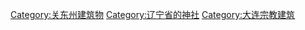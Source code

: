 [[Category:关东州建筑物|Category:关东州建筑物]]
[[Category:辽宁省的神社|Category:辽宁省的神社]]
[[Category:大连宗教建筑|Category:大连宗教建筑]]
